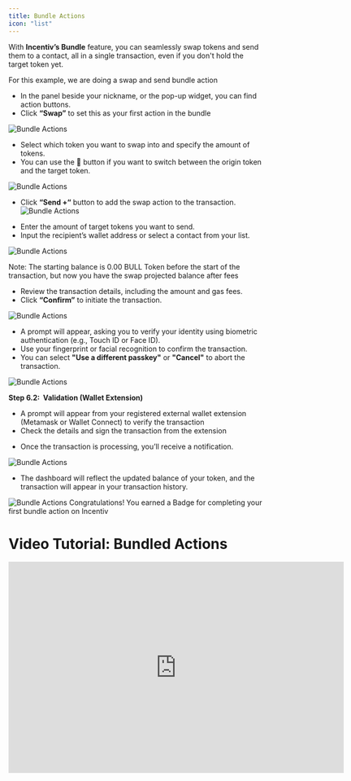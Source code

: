 ```yaml
---
title: Bundle Actions
icon: "list"
---
```


With **Incentiv’s Bundle** feature, you can seamlessly swap tokens and send them to a contact, all in a single transaction, even if you don't hold the target token yet.

 <Note> For this example, we are doing a swap and send bundle action </Note>

<Steps> 
  
<Step title="Step 1: Navigate and click the Swap button">

* In the panel beside your nickname, or the pop-up widget, you can find action buttons.
* Click **“Swap”** to set this as your first action in the bundle

![Bundle Actions](/docs/images/BundleActions1.jpeg)
</Step> 

<Step title="Step 2: Choose the token"> 

* Select which token you want to swap into and specify the amount of tokens.
* You can use the 🔄 button if you want to switch between the origin token and the target token.

![Bundle Actions](/docs/images/BundleActions2.jpeg)
</Step>
<Step title="Step 3: Select Additional Actions"> 

* Click **“Send +“** button to add the swap action to the transaction.
  ![Bundle Actions](/docs/images/BundleActions3.jpeg)
</Step>
<Step title="Step 4: Fill Token Amount and Recipient Address"> 

* Enter the amount of target tokens you want to send.
* Input the recipient’s wallet address or select a contact from your list.

![Bundle Actions](/docs/images/BundleActions4.jpeg)

 <Warning>Note: The starting balance is 0.00 BULL Token before the start of the transaction, but now you have the swap projected balance after fees</Warning>
</Step> 
<Step title="Step 5: Overview & Confirm"> 

* Review the transaction details, including the amount and gas fees.
* Click **“Confirm”** to initiate the transaction.

![Bundle Actions](/docs/images/BundleActions5.jpeg)
</Step>
<Step title="Step 6.1: Validation"> 

* A prompt will appear, asking you to verify your identity using biometric authentication (e.g., Touch ID or Face ID).
* Use your fingerprint or facial recognition to confirm the transaction.
* You can select **"Use a different passkey"** or **"Cancel"** to abort the transaction.

![Bundle Actions](/docs/images/BundleActions6.jpeg)

**Step 6.2:  Validation (Wallet Extension)**

* A prompt will appear from your registered external wallet extension (Metamask or Wallet Connect) to verify the transaction
* Check the details and sign the transaction from the extension
</Step> 
<Step title="Step 7: Transaction Confirmation"> 

* Once the transaction is processing, you’ll receive a notification.

![Bundle Actions](/docs/images/BundleActions7.jpeg)

* The dashboard will reflect the updated balance of your token, and the transaction will appear in your transaction history.

![Bundle Actions](/docs/images/BundleActions8.jpeg)
</Step>
</Steps> 
 <Tip> Congratulations! You earned a Badge for completing your first bundle action on Incentiv </Tip>


# Video Tutorial: Bundled Actions

<iframe width="660" height="415" src="https://www.youtube.com/embed/iwgDBp_rWSs?si=J-Ws4iSN5lI80mw-" title="Bundled Actions" frameborder="0" allow="accelerometer; autoplay; clipboard-write; encrypted-media; gyroscope; picture-in-picture; web-share" referrerpolicy="strict-origin-when-cross-origin" allowfullscreen></iframe>